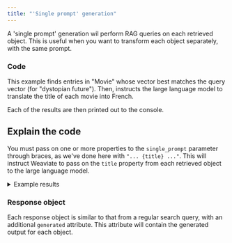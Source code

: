 ```yaml
---
title: "'Single prompt' generation"
---
```



A 'single prompt' generation wil perform RAG queries on each retrieved object. This is useful when you want to transform each object separately, with the same prompt.

### <i class="fa-solid fa-code"></i> Code

This example finds entries in "Movie" whose vector best matches the query vector (for "dystopian future"). Then, instructs the large language model to translate the title of each movie into French.

Each of the results are then printed out to the console.

<FilteredTextBlock
  text={PyCode}
  startMarker="# SinglePromptGeneration"
  endMarker="# END SinglePromptGeneration"
  language="py"
/>

## <i class="fa-solid fa-chalkboard"></i> Explain the code

You must pass on one or more properties to the `single_prompt` parameter through braces, as we've done here with `"... {title} ..."`. This will instruct Weaviate to pass on the `title` property from each retrieved object to the large language model.

<details>
  <summary>Example results</summary>

```text
In Time
À temps
Looper
Boucleur
I, Robot
Je, Robot
The Matrix
La Matrice
Children of Men
Les enfants des hommes
```

</details>

### <i class="fa-solid fa-chalkboard"></i> Response object

Each response object is similar to that from a regular search query, with an additional `generated` attribute. This attribute will contain the generated output for each object.



<DocsFeedback/>
